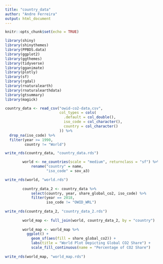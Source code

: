 ```yaml
---
title: "country_data"
author: "Andre Ferreira"
output: html_document
---
```


```r
knitr::opts_chunk$set(echo = TRUE)

library(shiny)
library(shinythemes)
library(PPBDS.data)
library(ggplot2)
library(ggthemes)
library(tidyverse)
library(gganimate)
library(plotly)
library(sf)
library(rgdal)
library(rnaturalearth)
library(rnaturalearthdata)
library(gtsummary)
library(magick)

```

```r

country_data <- read_csv("owid-co2-data.csv",
                         col_types = cols(
                           .default = col_double(),
                           iso_code = col_character(),
                           country = col_character()
                         )) %>%
  drop_na(iso_code) %>%
  filter(year >= 1990,
         country != "World")

write_rds(country_data, "country_data.rds")

```

```r

        world <- ne_countries(scale = "medium", returnclass = "sf") %>%
            rename("country" = name,
                   "iso_code" = sov_a3) 

write_rds(world, "world.rds")
        
        country_data_2 <- country_data %>%
            select(country, year, share_global_co2, iso_code) %>%
            filter(year == 2018,
                   iso_code != "OWID_WRL") 
        
write_rds(country_data_2, "country_data_2.rds")
        
        world_map <- full_join(world, country_data_2, by = "country") 
        
        world_map <- world_map %>%
          ggplot() +
            geom_sf(aes(fill = share_global_co2)) +
            labs(title = "World Plot Depicting Global CO2 Share") +
            scale_fill_continuous(name = "Percentage of CO2 Share")
        
write_rds(world_map, "world_map.rds")

```


